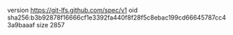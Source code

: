 version https://git-lfs.github.com/spec/v1
oid sha256:b3b92878f16666cf1e3392fa440f8f28f5c8ebac199cd66645787cc43a9baaaf
size 2857
